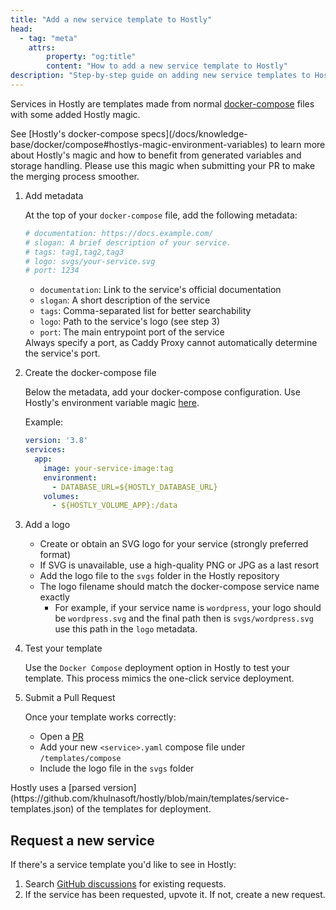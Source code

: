 ```yaml
---
title: "Add a new service template to Hostly"
head:
  - tag: "meta"
    attrs:
        property: "og:title"
        content: "How to add a new service template to Hostly"
description: "Step-by-step guide on adding new service templates to Hostly."
---
```



Services in Hostly are templates made from normal [docker-compose](https://docs.docker.com/reference/compose-file/) files with some added Hostly magic.

<Aside type="note">
  See [Hostly's docker-compose specs](/docs/knowledge-base/docker/compose#hostlys-magic-environment-variables) to learn more about Hostly's magic and how to benefit from generated variables and storage handling. Please use this magic when submitting your PR to make the merging process smoother.
</Aside>

<Steps>

1. Add metadata

   At the top of your `docker-compose` file, add the following metadata:

   ```yaml
   # documentation: https://docs.example.com/
   # slogan: A brief description of your service.
   # tags: tag1,tag2,tag3
   # logo: svgs/your-service.svg
   # port: 1234
   ```

   - `documentation`: Link to the service's official documentation
   - `slogan`: A short description of the service
   - `tags`: Comma-separated list for better searchability
   - `logo`: Path to the service's logo (see step 3)
   - `port`: The main entrypoint port of the service

   <Aside type="caution">
     Always specify a port, as Caddy Proxy cannot automatically determine the service's port.
   </Aside>

2. Create the docker-compose file

   Below the metadata, add your docker-compose configuration. Use Hostly's environment variable magic [here](/docs/knowledge-base/docker/compose#hostlys-magic-environment-variables).

   Example:

   ```yaml
   version: '3.8'
   services:
     app:
       image: your-service-image:tag
       environment:
         - DATABASE_URL=${HOSTLY_DATABASE_URL}
       volumes:
         - ${HOSTLY_VOLUME_APP}:/data
   ```

3. Add a logo

   - Create or obtain an SVG logo for your service (strongly preferred format)
   - If SVG is unavailable, use a high-quality PNG or JPG as a last resort
   - Add the logo file to the `svgs` folder in the Hostly repository
   - The logo filename should match the docker-compose service name exactly
     - For example, if your service name is `wordpress`, your logo should be `wordpress.svg` and the final path then is `svgs/wordpress.svg` use this path in the `logo` metadata.


4. Test your template

   Use the `Docker Compose` deployment option in Hostly to test your template. This process mimics the one-click service deployment.

5. Submit a Pull Request

   Once your template works correctly:
   - Open a [PR](https://github.com/khulnasoft/hostly/compare)
   - Add your new `<service>.yaml` compose file under `/templates/compose`
   - Include the logo file in the `svgs` folder

</Steps>

<Aside type="tip">
  Hostly uses a [parsed version](https://github.com/khulnasoft/hostly/blob/main/templates/service-templates.json) of the templates for deployment.
</Aside>

## Request a new service

If there's a service template you'd like to see in Hostly:

1. Search [GitHub discussions](https://github.com/khulnasoft/hostly/discussions/categories/new-service-integrations) for existing requests.
2. If the service has been requested, upvote it. If not, create a new request.